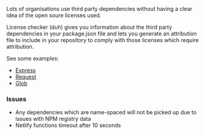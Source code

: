 Lots of organisations use third party dependencies without having a clear idea of the open soure licenses used. 

License checker (duh) gives you information about the third party dependencies in your package.json file and lets you generate an attribution file to include in your repository to comply with those licenses which require attribution.

See some examples:

- [Express](/?url=https://raw.githubusercontent.com/expressjs/express/master/package.json)
- [Request](/?url=https://raw.githubusercontent.com/request/request/master/package.json)
- [Glob](/?url=https://raw.githubusercontent.com/isaacs/node-glob/master/package.json)

### Issues

- Any dependencies which are name-spaced will not be picked up due to issues with NPM registry data
- Netlify functions timeout after 10 seconds
